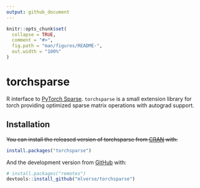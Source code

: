 ```yaml
---
output: github_document
---
```


<!-- README.md is generated from README.Rmd. Please edit that file -->

```r
knitr::opts_chunk$set(
  collapse = TRUE,
  comment = "#>",
  fig.path = "man/figures/README-",
  out.width = "100%"
)
```

# torchsparse

<!-- badges: start -->
<!-- badges: end -->

R interface to [PyTorch Sparse](https://github.com/rusty1s/pytorch_sparse). `torchsparse` is a small extension library for torch providing optimized sparse matrix operations with autograd support.

## Installation

~~You can install the released version of torchsparse from [CRAN](https://CRAN.R-project.org) with:~~

``` r
install.packages("torchsparse")
```

And the development version from [GitHub](https://github.com/) with:

``` r
# install.packages("remotes")
devtools::install_github("mlverse/torchsparse")
```
